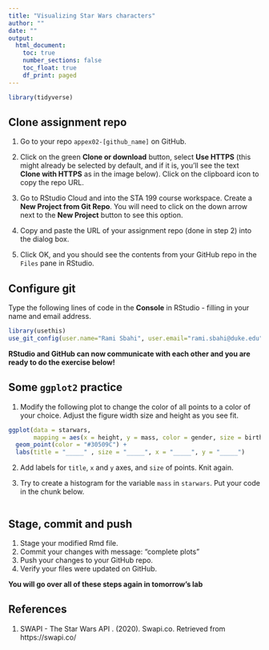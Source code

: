 ```yaml
---
title: "Visualizing Star Wars characters"
author: ""
date: ""
output: 
  html_document:
    toc: true
    number_sections: false
    toc_float: true
    df_print: paged
---
```


```r
library(tidyverse)
```

## Clone assignment repo

1. Go to your repo `appex02-[github_name]` on GitHub.

2. Click on the green **Clone or download** button, select **Use HTTPS** 
   (this might already be selected by default, and if it is, you'll see the 
   text **Clone with HTTPS** as in the image below). 
   Click on the clipboard icon to copy the repo URL.

3. Go to RStudio Cloud and into the STA 199 course workspace. 
   Create a **New Project from Git Repo**. You will need to click on the down 
   arrow next to the **New Project** button to see this option.

4. Copy and paste the URL of your assignment repo (done in step 2) into 
   the dialog box.

5. Click OK, and you should see the contents from your GitHub repo in the 
   `Files` pane in RStudio. 

## Configure git

Type the following lines of code in the **Console** in RStudio - filling in 
your name and email address.

```r
library(usethis)
use_git_config(user.name="Rami Sbahi", user.email="rami.sbahi@duke.edu")
```

**RStudio and GitHub can now communicate with each other and you are **
**ready to do the exercise below!**

## Some `ggplot2` practice

1. Modify the following plot to change the color of all points to a color of
   your choice. Adjust the figure width size and height as you see fit.

```r
ggplot(data = starwars, 
       mapping = aes(x = height, y = mass, color = gender, size = birth_year)) +
  geom_point(color = "#30509C") +
  labs(title = "_____" , size = "_____", x = "_____", y = "_____")
```

2. Add labels for `title`, `x` and `y` axes, and `size` of points. Knit again.

3. Try to create a histogram for the variable `mass` in `starwars`. Put your
   code in the chunk below.
   
```r

```
   
## Stage, commit and push

1. Stage your modified Rmd file.
2. Commit your changes with message: "complete plots"
3. Push your changes to your GitHub repo.
4. Verify your files were updated on GitHub.

**You will go over all of these steps again in tomorrow's lab**

## References

1. SWAPI - The Star Wars API . (2020). Swapi.co. 
   Retrieved from https://swapi.co/
